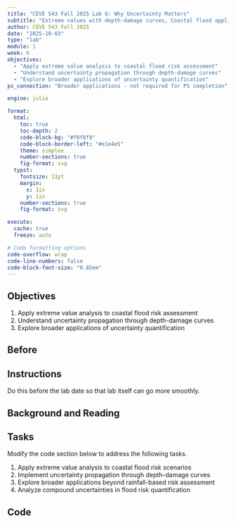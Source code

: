 ```yaml
---
title: "CEVE 543 Fall 2025 Lab 6: Why Uncertainty Matters"
subtitle: "Extreme values with depth-damage curves, Coastal flood applications, Uncertainty propagation beyond rainfall"
author: CEVE 543 Fall 2025
date: "2025-10-03"
type: "lab"
module: 1
week: 6
objectives:
  - "Apply extreme value analysis to coastal flood risk assessment"
  - "Understand uncertainty propagation through depth-damage curves"
  - "Explore broader applications of uncertainty quantification"
ps_connection: "Broader applications - not required for PS completion"

engine: julia

format:
  html:
    toc: true
    toc-depth: 2
    code-block-bg: "#f8f8f8"
    code-block-border-left: "#e1e4e5"
    theme: simplex
    number-sections: true
    fig-format: svg
  typst:
    fontsize: 11pt
    margin: 
      x: 1in
      y: 1in
    number-sections: true
    fig-format: svg

execute: 
  cache: true
  freeze: auto

# Code formatting options
code-overflow: wrap
code-line-numbers: false
code-block-font-size: "0.85em"
---
```


## Objectives

1. Apply extreme value analysis to coastal flood risk assessment
1. Understand uncertainty propagation through depth-damage curves
1. Explore broader applications of uncertainty quantification

## Before

::: {.callout-important}
## Instructions

Do this before the lab date so that lab itself can go more smoothly.
:::

## Background and Reading

<!-- Content will be added here -->

## Tasks

Modify the code section below to address the following tasks.

1. Apply extreme value analysis to coastal flood risk scenarios
1. Implement uncertainty propagation through depth-damage curves
1. Explore broader applications beyond rainfall-based risk assessment
1. Analyze compound uncertainties in flood risk quantification

## Code

